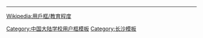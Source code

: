 {{Userbox-2
  |border-c = #000000
  |border-s = 2
  |id1-c     = #ffffff
  |id1-s     = 15
  |id1-fc    = #000
  |id2-c     = #ffffff
  |id2-s     = 15
  |id2-fc    = #000
  |info-c   = #FF3333
  |info-s   = 12
  |info-fc  = #FFFFFF
  |id1       = {{lang|zh-hant|长沙<br>一中}}
  |id2       = {{lang|zh-hant|公勇<br>勤朴}}
  |info     = <div class="center">我是[[湖南省长沙市第一中学|<span style="color:white;">一中</span>]]人。</div>
}}
<includeonly>[[Category:长沙中学维基人|{{PAGENAME}}]]</includeonly>
<noinclude>
<p style="clear: both; padding-top: 2em">
----
[[Wikipedia:用戶框/教育程度]]</div>
[[Category:中国大陆学校用户框模板]]
[[Category:长沙模板]]
</noinclude>